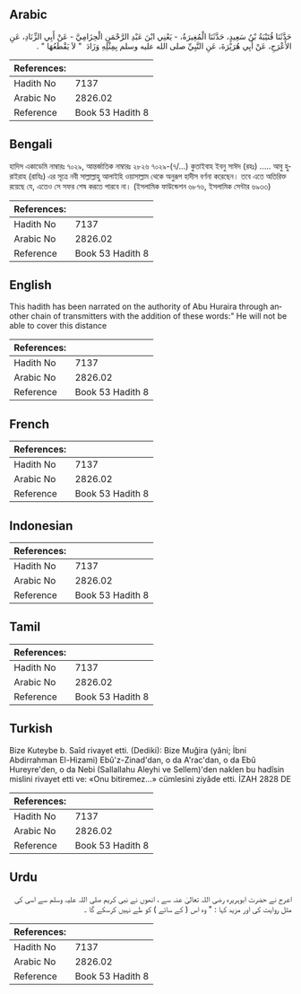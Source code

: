 ## Arabic


<div dir="rtl" lang="ar" style={{fontSize:'larger',backgroundColor:'#f8f9fa',padding:20}}>
حَدَّثَنَا قُتَيْبَةُ بْنُ سَعِيدٍ، حَدَّثَنَا الْمُغِيرَةُ، - يَعْنِي ابْنَ عَبْدِ الرَّحْمَنِ الْحِزَامِيَّ - عَنْ أَبِي الزِّنَادِ، عَنِ الأَعْرَجِ، عَنْ أَبِي هُرَيْرَةَ، عَنِ النَّبِيِّ صلى الله عليه وسلم بِمِثْلِهِ وَزَادَ ‏ "‏ لاَ يَقْطَعُهَا ‏"‏ ‏.‏
</div>
<div style={{backgroundColor:'#f8f9fa',padding:20, marginBottom: 10}}><table> <thead> <tr> <th>References:</th> <th></th> </tr> </thead> <tbody><tr><td>Hadith No</td><td>7137</td></tr><tr><td>Arabic No</td><td>2826.02</td></tr><tr><td>Reference</td><td>Book 53 Hadith 8</td></tr></tbody></table></div>

## Bengali


<div dir="ltr" lang="bn" style={{fontSize:'larger',backgroundColor:'#f8f9fa',padding:20}}>
হাদিস একাডেমি নাম্বারঃ ৭০২৯, আন্তর্জাতিক নাম্বারঃ ২৮২৬ ৭০২৯-(৭/...) কুতাইবাহ ইবনু সাঈদ (রহঃ) ..... আবু হুরাইরাহ (রাযিঃ) এর সূত্রে নবী সাল্লাল্লাহু আলাইহি ওয়াসাল্লাম থেকে অনুরূপ হাদীস বর্ণনা করেছেন। তবে এতে অতিরিক্ত রয়েছে যে, এতেও সে সফর শেষ করতে পারবে না। (ইসলামিক ফাউন্ডেশন ৬৮৭৬, ইসলামিক সেন্টার ৬৯৩৩)
</div>
<div style={{backgroundColor:'#f8f9fa',padding:20, marginBottom: 10}}><table> <thead> <tr> <th>References:</th> <th></th> </tr> </thead> <tbody><tr><td>Hadith No</td><td>7137</td></tr><tr><td>Arabic No</td><td>2826.02</td></tr><tr><td>Reference</td><td>Book 53 Hadith 8</td></tr></tbody></table></div>

## English


<div dir="ltr" lang="en" style={{fontSize:'larger',backgroundColor:'#f8f9fa',padding:20}}>
This hadith has been narrated on the authority of Abu Huraira through another chain of transmitters with the addition of these words:" He will not be able to cover this distance
</div>
<div style={{backgroundColor:'#f8f9fa',padding:20, marginBottom: 10}}><table> <thead> <tr> <th>References:</th> <th></th> </tr> </thead> <tbody><tr><td>Hadith No</td><td>7137</td></tr><tr><td>Arabic No</td><td>2826.02</td></tr><tr><td>Reference</td><td>Book 53 Hadith 8</td></tr></tbody></table></div>

## French


<div dir="ltr" lang="fr" style={{fontSize:'larger',backgroundColor:'#f8f9fa',padding:20}}>

</div>
<div style={{backgroundColor:'#f8f9fa',padding:20, marginBottom: 10}}><table> <thead> <tr> <th>References:</th> <th></th> </tr> </thead> <tbody><tr><td>Hadith No</td><td>7137</td></tr><tr><td>Arabic No</td><td>2826.02</td></tr><tr><td>Reference</td><td>Book 53 Hadith 8</td></tr></tbody></table></div>

## Indonesian


<div dir="ltr" lang="id" style={{fontSize:'larger',backgroundColor:'#f8f9fa',padding:20}}>

</div>
<div style={{backgroundColor:'#f8f9fa',padding:20, marginBottom: 10}}><table> <thead> <tr> <th>References:</th> <th></th> </tr> </thead> <tbody><tr><td>Hadith No</td><td>7137</td></tr><tr><td>Arabic No</td><td>2826.02</td></tr><tr><td>Reference</td><td>Book 53 Hadith 8</td></tr></tbody></table></div>

## Tamil


<div dir="ltr" lang="ta" style={{fontSize:'larger',backgroundColor:'#f8f9fa',padding:20}}>

</div>
<div style={{backgroundColor:'#f8f9fa',padding:20, marginBottom: 10}}><table> <thead> <tr> <th>References:</th> <th></th> </tr> </thead> <tbody><tr><td>Hadith No</td><td>7137</td></tr><tr><td>Arabic No</td><td>2826.02</td></tr><tr><td>Reference</td><td>Book 53 Hadith 8</td></tr></tbody></table></div>

## Turkish


<div dir="ltr" lang="tr" style={{fontSize:'larger',backgroundColor:'#f8f9fa',padding:20}}>
Bize Kuteybe b. Saîd rivayet etti. (Dediki): Bize Muğira (yâni; İbni Abdirrahman El-Hizami) Ebû'z-Zinad'dan, o da A'rac'dan, o da Ebû Hureyre'den, o da Nebi (Sallallahu Aleyhi ve Sellem)'den naklen bu hadîsin mislini rivayet etti ve: «Onu bitiremez...» cümlesini ziyâde etti. İZAH 2828 DE
</div>
<div style={{backgroundColor:'#f8f9fa',padding:20, marginBottom: 10}}><table> <thead> <tr> <th>References:</th> <th></th> </tr> </thead> <tbody><tr><td>Hadith No</td><td>7137</td></tr><tr><td>Arabic No</td><td>2826.02</td></tr><tr><td>Reference</td><td>Book 53 Hadith 8</td></tr></tbody></table></div>

## Urdu


<div dir="rtl" lang="ur" style={{fontSize:'larger',backgroundColor:'#f8f9fa',padding:20}}>
اعرج نے حضرت ابوہریرہ رضی اللہ تعالیٰ عنہ سے ، انھوں نے نبی کریم صلی اللہ علیہ وسلم سے اسی کی مثل روایت کی اور مزید کہا : " وہ اس ( کے سائے ) کو طے نہیں کرسکے گا ۔
</div>
<div style={{backgroundColor:'#f8f9fa',padding:20, marginBottom: 10}}><table> <thead> <tr> <th>References:</th> <th></th> </tr> </thead> <tbody><tr><td>Hadith No</td><td>7137</td></tr><tr><td>Arabic No</td><td>2826.02</td></tr><tr><td>Reference</td><td>Book 53 Hadith 8</td></tr></tbody></table></div>